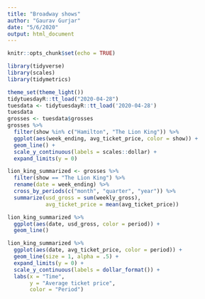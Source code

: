 ```yaml
---
title: "Broadway shows"
author: "Gaurav Gurjar"
date: "5/6/2020"
output: html_document
---
```


```r
knitr::opts_chunk$set(echo = TRUE)
```

```r
library(tidyverse)
library(scales)
library(tidymetrics)

theme_set(theme_light())
tidytuesdayR::tt_load("2020-04-28")
tuesdata <- tidytuesdayR::tt_load('2020-04-28')
tuesdata
grosses <- tuesdata$grosses
grosses %>%
  filter(show %in% c("Hamilton", "The Lion King")) %>%
  ggplot(aes(week_ending, avg_ticket_price, color = show)) +
  geom_line() +
  scale_y_continuous(labels = scales::dollar) +
  expand_limits(y = 0)
```

```r
lion_king_summarized <- grosses %>%
  filter(show == "The Lion King") %>%
  rename(date = week_ending) %>%
  cross_by_periods(c("month", "quarter", "year")) %>%
  summarize(usd_gross = sum(weekly_gross),
            avg_ticket_price = mean(avg_ticket_price)) 

lion_king_summarized %>%
  ggplot(aes(date, usd_gross, color = period)) +
  geom_line() 

lion_king_summarized %>%
  ggplot(aes(date, avg_ticket_price, color = period)) +
  geom_line(size = 1, alpha = .5) +
  expand_limits(y = 0) +
  scale_y_continuous(labels = dollar_format()) +
  labs(x = "Time",
       y = "Average ticket price",
       color = "Period")
```


















